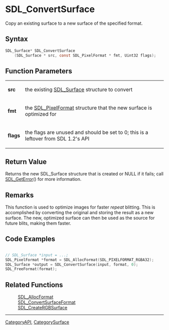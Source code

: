 = SDL_ConvertSurface =

Copy an existing surface to a new surface of the specified format.

== Syntax ==

<syntaxhighlight lang='c'>
SDL_Surface* SDL_ConvertSurface
    (SDL_Surface * src, const SDL_PixelFormat * fmt, Uint32 flags);
</syntaxhighlight>

== Function Parameters ==

{|
|'''src'''
|the existing [[SDL_Surface]] structure to convert
|-
|'''fmt'''
|the [[SDL_PixelFormat]] structure that the new surface is optimized for
|-
|'''flags'''
|the flags are unused and should be set to 0; this is a leftover from SDL 1.2's API
|}

== Return Value ==

Returns the new SDL_Surface structure that is created or NULL if it fails;
call [[SDL_GetError]]() for more information.

== Remarks ==

This function is used to optimize images for faster ''repeat'' blitting.
This is accomplished by converting the original and storing the result as a
new surface. The new, optimized surface can then be used as the source for
future blits, making them faster.

== Code Examples ==

<syntaxhighlight lang='c++'>

// SDL_Surface *input = ...;
SDL_PixelFormat *format = SDL_AllocFormat(SDL_PIXELFORMAT_RGBA32);
SDL_Surface *output = SDL_ConvertSurface(input, format, 0);
SDL_FreeFormat(format);

</syntaxhighlight>

== Related Functions ==

:[[SDL_AllocFormat]]
:[[SDL_ConvertSurfaceFormat]]
:[[SDL_CreateRGBSurface]]

----
[[CategoryAPI]], [[CategorySurface]]


